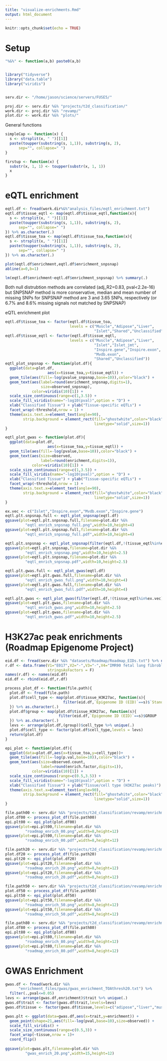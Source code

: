 ```yaml
---
title: "visualize-enrichments.Rmd"
output: html_document
---
```


```r
knitr::opts_chunk$set(echo = TRUE)
```


# Setup 

```r

"%&%" <- function(a,b) paste0(a,b)


library("tidyverse")
library("data.table")
library("viridis")


serv.dir <- "/home/jason/science/servers/FUSE5/"

proj.dir <- serv.dir %&% "projects/t2d_classification/"
work.dir <- proj.dir %&% "revamp/"
plot.dir <- work.dir %&% "plots/"


```

General functions 

```r

simpleCap <- function(x) {
  s <- strsplit(x, " ")[[1]]
  paste(toupper(substring(s, 1,1)), substring(s, 2),
      sep="", collapse=" ")
}

firstup <- function(x) {
  substr(x, 1, 1) <- toupper(substr(x, 1, 1))
  x
}

```



# eQTL enrichment

```r

eqtl.df <- fread(work.dir%&%"analysis_files/eqtl_enrichment.txt")
eqtl.df$tissue_eqtl <- map(eqtl.df$tissue_eqtl,function(x){
  s <- strsplit(x, " ")[[1]]
  paste(toupper(substring(s, 1,1)), substring(s, 2),
      sep="", collapse=" ")
}) %>% as.character(.)
eqtl.df$tissue_toa <- map(eqtl.df$tissue_toa,function(x){
  s <- strsplit(x, " ")[[1]]
  paste(toupper(substring(s, 1,1)), substring(s, 2),
      sep="", collapse=" ") 
}) %>% as.character(.)

plot(eqtl.df$enrichment,eqtl.df$enrichment_snpsnap)
abline(a=0,b=1)

lm(eqtl.df$enrichment~eqtl.df$enrichment_snpsnap) %>% summary(.)

```

Both null distrubtion methods are correlated (adj_R2=0.83, pval<2.2e-16)
but SNPSNAP method is more conservative, median and mean number of missing SNPs for SNPSNAP method are 3 and 3.65 SNPs, respectively (or 6.7% and 8.6% missing signals not matched by SNPSNAP) 


eQTL enrichment plot 

```r

eqtl.df$tissue_toa <- factor(eqtl.df$tissue_toa,
                             levels = c("Muscle","Adipose","Liver",
                                        "Islet","Shared","Unclassified"))
eqtl.df$tissue_eqtl <- factor(eqtl.df$tissue_eqtl,
                             levels = c("Muscle","Adipose","Liver",
                                        "Islet","Islet_jmt",
                                        "Inspire.gene","Inspire.exon",
                                        "Mvdb.exon",
                                        "Shared","Unclassified"))
eqtl_plot_snpsnap <- function(plot.df){
  ggplot(data=plot.df, 
                   aes(x=tissue_toa,y=tissue_eqtl)) + 
  geom_tile(aes(fill=-log(pvalue_snpsnap,base=10)),color="black") + 
  geom_text(aes(label=round(enrichment_snpsnap,digits=1),
                size=observed_snpsnap),
            color=viridis(10)[1]) + 
  scale_size_continuous(range=c(1,3.5)) + 
  scale_fill_viridis(name="-log10(pval)",option = "D") + 
  xlab("Classified Tissue") + ylab("Tissue-specific eQTLs") + 
  facet_wrap(~threshold,nrow = 1) + 
  theme(axis.text.x=element_text(angle=90),
        strip.background = element_rect(fill="ghostwhite",color="black",
                                        linetype="solid",size=1)) 
}

eqtl_plot_gwas <- function(plot.df){
  ggplot(data=plot.df, 
                   aes(x=tissue_toa,y=tissue_eqtl)) + 
  geom_tile(aes(fill=-log(pvalue,base=10)),color="black") + 
  geom_text(aes(size=observed,
                label=round(enrichment,digits=1)),
            color=viridis(10)[1]) + 
  scale_size_continuous(range=c(1,3.5)) + 
  scale_fill_viridis(name="-log10(pval)",option = "D") + 
  xlab("Classified Tissue") + ylab("Tissue-specific eQTLs") + 
  facet_wrap(~threshold,nrow = 1) + 
  theme(axis.text.x=element_text(angle=90),
        strip.background = element_rect(fill="ghostwhite",color="black",
                                        linetype="solid",size=1)) 
}


```


```r

ex.vec <- c("Islet","Inspire.exon","Mvdb.exon","Inspire.gene")
eqtl.plt.snpsnap.full <- eqtl_plot_snpsnap(eqtl.df)
ggsave(plot=eqtl.plt.snpsnap.full,filename=plot.dir %&%
         "eqtl_enrich_snpsnap_full.png",width=10,height=4)
ggsave(plot=eqtl.plt.snpsnap.full,filename=plot.dir %&%
         "eqtl_enrich_snpsnap_full.pdf",width=10,height=4)

eqtl.plt.snpsnap <- eqtl_plot_snpsnap(filter(eqtl.df,!(tissue_eqtl%in%ex.vec)))
ggsave(plot=eqtl.plt.snpsnap,filename=plot.dir %&%
         "eqtl_enrich_snpsnap.png",width=10,height=2.5)
ggsave(plot=eqtl.plt.snpsnap,filename=plot.dir %&%
         "eqtl_enrich_snpsnap.pdf",width=10,height=2.5)

eqtl.plt.gwas.full <- eqtl_plot_gwas(eqtl.df)
ggsave(plot=eqtl.plt.gwas.full,filename=plot.dir %&%
         "eqtl_enrich_gwas_full.png",width=10,height=4)
ggsave(plot=eqtl.plt.gwas.full,filename=plot.dir %&%
         "eqtl_enrich_gwas_full.pdf",width=10,height=4)

eqtl.plt.gwas <- eqtl_plot_gwas(filter(eqtl.df,!(tissue_eqtl%in%ex.vec)))
ggsave(plot=eqtl.plt.gwas,filename=plot.dir %&%
         "eqtl_enrich_gwas.png",width=10,height=2.5)
ggsave(plot=eqtl.plt.gwas,filename=plot.dir %&%
         "eqtl_enrich_gwas.pdf",width=10,height=2.5)


```



# H3K27ac peak enrichments (Roadmap Epigenome Project)

```r

eid.df <- fread(serv.dir %&% "datasets/Roadmap/Roadmap_EIDs.txt") %>% na.omit(.)
r.df <- data.frame(V1="E017",V2="-",V3="-",V4="IMR90 fetal lung fibroblasts Cell Line",
                   stringsAsFactors = F)
names(r.df) <- names(eid.df)
eid.df <- rbind(eid.df,r.df)

process_plot_df <- function(file.path){
  plot.df <- fread(file.path)
  plot.df$cell_type <- map(plot.df$tissue_H3K27ac, function(s){
                          filter(eid.df,`Epigenome ID (EID)`==s)$`Standardized Epigenome name`        
  }) %>% as.character(.)
  plot.df$group <- map(plot.df$tissue_H3K27ac, function(s){
                        filter(eid.df,`Epigenome ID (EID)`==s)$GROUP
  }) %>% as.character(.)
  levs <- arrange(plot.df,(group))$cell_type %>% unique(.)
  plot.df$cell_type <- factor(plot.df$cell_type,levels = levs)  
  return(plot.df)
}

epi_plot <- function(plot.df){
  ggplot(data=plot.df,aes(x=tissue_toa,y=cell_type))+
  geom_tile(aes(fill=-log(p.val,base=10)),color="black") + 
  geom_text(aes(size=observed.count,
                label=round(enrich.factor,digits=1)),
            color=viridis(10)[1]) + 
  scale_size_continuous(range=c(0.5,3.5)) + 
  scale_fill_viridis(name="-log10(pval)",option = "D") + 
  xlab("Classified Tissue") + ylab("Tissue/cell type (H3K27ac peaks)") + 
  theme(axis.text.x=element_text(angle=90),
        strip.background = element_rect(fill="ghostwhite",color="black",
                                        linetype="solid",size=1)) 
}


```


```r

file.path00 <- serv.dir %&% "projects/t2d_classification/revamp/enrichment_files/enrich_H3K27ac/thresh00/enrich_H3K27ac_t00.txt"
plot.df00 <- process_plot_df(file.path00)
epi.plt00 <- epi_plot(plot.df00)
ggsave(plot=epi.plt00,filename=plot.dir %&%
         "roadmap_enrich_00.png",width=8,height=12)
ggsave(plot=epi.plt00,filename=plot.dir %&%
         "roadmap_enrich_00.pdf",width=8,height=12)

file.path20 <- serv.dir %&% "projects/t2d_classification/revamp/enrichment_files/enrich_H3K27ac/thresh20/enrich_H3K27ac_t20.txt"
plot.df20 <- process_plot_df(file.path20)
epi.plt20 <- epi_plot(plot.df20)
ggsave(plot=epi.plt20,filename=plot.dir %&%
         "roadmap_enrich_20.png",width=8,height=12)
ggsave(plot=epi.plt20,filename=plot.dir %&%
         "roadmap_enrich_20.pdf",width=8,height=12)

file.path50 <- serv.dir %&% "projects/t2d_classification/revamp/enrichment_files/enrich_H3K27ac/thresh50/enrich_H3K27ac_t50.txt"
plot.df50 <- process_plot_df(file.path50)
epi.plt50 <- epi_plot(plot.df50)
ggsave(plot=epi.plt50,filename=plot.dir %&%
         "roadmap_enrich_50.png",width=8,height=12)
ggsave(plot=epi.plt50,filename=plot.dir %&%
         "roadmap_enrich_50.pdf",width=8,height=12)

file.path80 <- serv.dir %&% "projects/t2d_classification/revamp/enrichment_files/enrich_H3K27ac/thresh80/enrich_H3K27ac_t80.txt"
plot.df80 <- process_plot_df(file.path80)
epi.plt80 <- epi_plot(plot.df80)
ggsave(plot=epi.plt80,filename=plot.dir %&%
         "roadmap_enrich_80.png",width=8,height=12)
ggsave(plot=epi.plt80,filename=plot.dir %&%
         "roadmap_enrich_80.pdf",width=8,height=12)
```


# GWAS Enrichment 


```r

gwas.df <- fread(work.dir %&%
      "enrichment_files/gwas/gwas_enrichment_TOAthresh20.txt") %>% 
  filter(.,pval<=0.05)
levs <- arrange(gwas.df,enrichment)$trait %>% unique(.)
gwas.df$trait <- factor(gwas.df$trait,levels=levs)
gwas.df$tissue <- factor(gwas.df$tissue,levels=c("adipose","liver","muscle","islet","shared","unclassified"))

gwas.plt <- ggplot(data=gwas.df,aes(x=trait,y=enrichment)) + 
  geom_point(shape=21,aes(fill=-log(pval,base=10),size=observed)) +
  scale_fill_viridis() + 
  scale_size_continuous(range=c(0.5,3)) +
  facet_wrap(~tissue,nrow = 1)+
  coord_flip()
  
ggsave(plot=gwas.plt,filename=plot.dir %&%
         "gwas_enrich_20.png",width=15,height=12)


```







